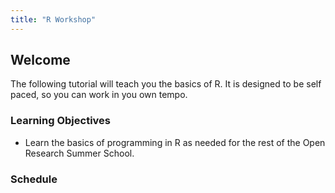 ```yaml
---
title: "R Workshop"
---
```


## Welcome

The following tutorial will teach you the basics of R. It is designed to be self paced, so you can work in you own tempo.

### Learning Objectives

-   Learn the basics of programming in R as needed for the rest of the Open Research Summer School.

### Schedule

## 
